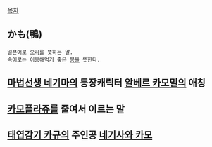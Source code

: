 [[목차]]

== かも(鴨) ==
 일본어로 [[오리]]를 뜻하는 말.
 속어로는 이용해먹기 좋은 [[봉]]을 뜻한다.

== [[마법선생 네기마]]의 등장캐릭터 [[알베르 카모밀]]의 애칭 ==

== [[카모플라쥬]]를 줄여서 이르는 말 ==

== [[태엽감기 카규]]의 주인공 [[네기사와 카모]] ==

